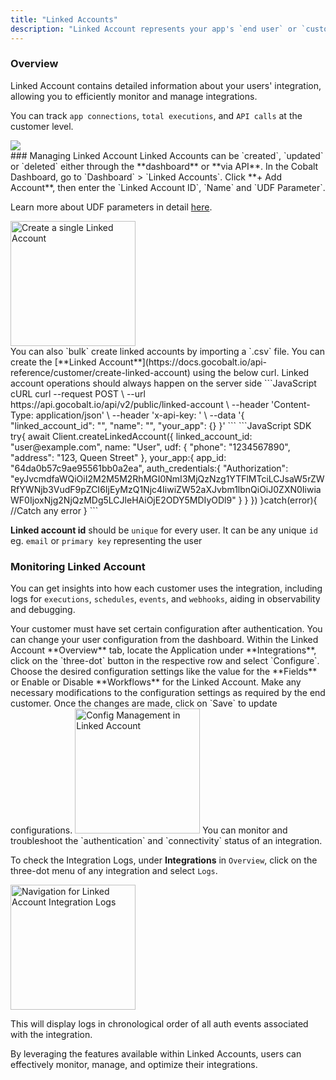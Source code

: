 ```yaml
---
title: "Linked Accounts"
description: "Linked Account represents your app's `end user` or `customer` who connects and uses **third-party apps** through your platform."
---
```


### Overview

Linked Account contains detailed information about your users' integration, allowing you to efficiently monitor and manage integrations.

You can track `app connections`, `total executions`, and `API calls` at the customer level.

<Frame>
    <img src="/images/Linked Account/Overview.png" />
</Frame>

<br/>
### Managing Linked Account
Linked Accounts can be `created`, `updated` or `deleted` either through the **dashboard** or **via API**.

<AccordionGroup>
    <Accordion title="via Cobalt Dashboard" icon="laptop">
In the Cobalt Dashboard, go to `Dashboard` > `Linked Accounts`. Click **+ Add Account**, then enter the `Linked Account ID`, `Name` and `UDF Parameter`.

<Tip>Learn more about UDF parameters in detail [here](https://docs.gocobalt.io/guides/platform/linked-account/udf).</Tip>

<Frame>
    <img height="200" src="/images/Guides/Linked-account/linked-create.png" alt="Create a single Linked Account"/>
</Frame>
<br/>
You can also `bulk` create linked accounts by importing a `.csv` file.

</Accordion>

<Accordion title="via API" icon="code">
You can create the [**Linked Account**](https://docs.gocobalt.io/api-reference/customer/create-linked-account) using the below curl.
<Note>Linked account operations should always happen on the server side</Note>

<CodeGroup>
    ```JavaScript cURL
    curl --request POST \
  --url https://api.gocobalt.io/api/v2/public/linked-account \
  --header 'Content-Type: application/json' \
  --header 'x-api-key: <api-key>' \
  --data '{
  "linked_account_id": "<string>",
  "name": "<string>",
  "your_app": {}
}'
    ```
    ```JavaScript SDK
   try{
    await Client.createLinkedAccount({
        linked_account_id: "user@example.com",
        name: "User",
        udf: {
            "phone": "1234567890",
            "address": "123, Queen Street"
        },
        your_app:{
            app_id: "64da0b57c9ae95561bb0a2ea",
            auth_credentials:{
                "Authorization": "eyJvcmdfaWQiOiI2M2M5M2RhMGI0NmI3MjQzNzg1YTFlMTciLCJsaW5rZWRfYWNjb3VudF9pZCI6IjEyMzQ1Njc4IiwiZW52aXJvbm1lbnQiOiJ0ZXN0IiwiaWF0IjoxNjg2NjQzMDg5LCJleHAiOjE2ODY5MDIyODl9"
            }
        }
    })
}catch(error){
    //Catch any error
}
    ```
</CodeGroup>
</Accordion>
  
</AccordionGroup>


<Info>**Linked account id** should be `unique` for every user. It can be any unique `id` eg. `email` or `primary key` representing the user</Info>

### Monitoring Linked Account
You can get insights into how each customer uses the integration, including logs for `executions`, `schedules`, `events`, and `webhooks`, aiding in observability and debugging.


<AccordionGroup>
<Accordion title=" End user app configuration">
Your customer must have set certain configuration after authentication. You can change your user configuration from the dashboard.

<Steps>
  <Step title="Navigate to Config">
    Within the Linked Account **Overview** tab, locate the Application under **Integrations**, click on the `three-dot` button in the respective row and select `Configure`.
  </Step>
  <Step title="Select Config from the Dropdown">
    Choose the desired configuration settings like the value for the **Fields** or Enable or Disable **Workflows** for the Linked Account.
  </Step>
  <Step title="Modify the Configurations and Save">
    Make any necessary modifications to the configuration settings as required by the end customer. Once the changes are made, click on `Save` to update configurations.
<img height="200" src="/images/Guides/Linked-account/linked-config.png" alt="Config Management in Linked Account"/>
  </Step>
</Steps>

</Accordion>

<Accordion title=" Integration Logs">
You can monitor and troubleshoot the `authentication` and `connectivity` status of an integration.


To check the Integration Logs, under **Integrations** in `Overview`, click on the three-dot menu of any integration and select `Logs`.

<img height="200" src="/images/Guides/Linked-account/logs-navigation.png" alt="Navigation for Linked Account Integration Logs"/>

This will display logs in chronological order of all auth events associated with the integration.


</Accordion>
</AccordionGroup>




By leveraging the features available within Linked Accounts, users can effectively monitor, manage, and optimize their integrations.